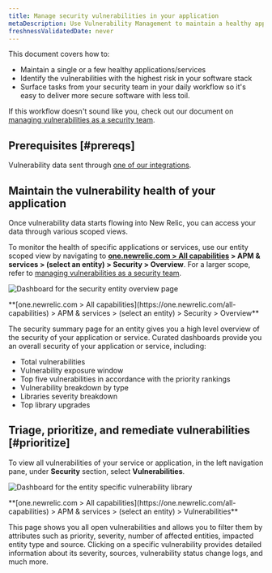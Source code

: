 ```yaml
---
title: Manage security vulnerabilities in your application
metaDescription: Use Vulnerability Management to maintain a healthy application and remediate vulnerabilities as a developer.
freshnessValidatedDate: never
---
```


This document covers how to:

* Maintain a single or a few healthy applications/services
* Identify the vulnerabilities with the highest risk in your software stack
* Surface tasks from your security team in your daily workflow so it's easy to deliver more secure software with less toil.

If this workflow doesn't sound like you, check out our document on [managing vulnerabilities as a security team](/docs/vulnerability-management/security-workflow).

## Prerequisites [#prereqs]

Vulnerability data sent through [one of our integrations](/docs/vulnerability-management/integrations/overview).

## Maintain the vulnerability health of your application


Once vulnerability data starts flowing into New Relic, you can access your data through various scoped views.

To monitor the health of specific applications or services, use our entity scoped view by navigating to <DNT>**[one.newrelic.com > All capabilities](https://one.newrelic.com/all-capabilities) > APM & services > (select an entity) > Security > Overview**</DNT>. For a larger scope, refer to [managing vulnerabilities as a security team](/docs/vulnerability-management/security-workflow).

<img
  title="Entity overview"
  alt="Dashboard for the security entity overview page"
  src="/images/security_screenshot-entity_security-overview.webp"
/>

<figcaption>
  <DNT>
    **[one.newrelic.com > All capabilities](https://one.newrelic.com/all-capabilities) > APM & services > (select an entity) > Security > Overview**
  </DNT>
</figcaption>

The security summary page for an entity gives you a high level overview of the security of your application or service. Curated dashboards provide you an overall security of your application or service, including:

* Total vulnerabilities
* Vulnerability exposure window
* Top five vulnerabilities in accordance with the priority rankings
* Vulnerability breakdown by type
* Libraries severity breakdown
* Top library upgrades 

## Triage, prioritize, and remediate vulnerabilities [#prioritize]

To view all vulnerabilities of your service or application,  in the left navigation pane, under **Security** section, select <DNT>**Vulnerabilities**</DNT>.

<img
  title="Vulnerability library"
  alt="Dashboard for the entity specific vulnerability library"
  src="/images/vulnLibrary.webp"
/>

<figcaption>
  <DNT>
    **[one.newrelic.com > All capabilities](https://one.newrelic.com/all-capabilities) > APM & services > (select an entity) > Vulnerabilities**
  </DNT>
</figcaption>

This page shows you all open vulnerabilities and allows you to filter them by attributes such as priority, severity, number of affected entities, impacted entity type and source. Clicking on a specific vulnerability provides detailed information about its severity, sources, vulnerability status change logs, and much more.



